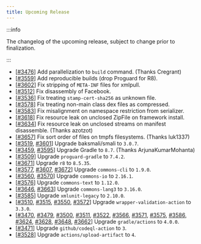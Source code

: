 ```yaml
---
title: Upcoming Release
---
```


:::info

The changelog of the upcoming release, subject to change prior to finalization.

:::

- [[#3476](https://github.com/iBotPeaches/Apktool/pull/3476)] Add parallelization to `build` command. (Thanks Cregrant)
- [[#3559](https://github.com/iBotPeaches/Apktool/pull/3559)] Add reproducible builds (drop Proguard for R8).
- [[#3602](https://github.com/iBotPeaches/Apktool/issues/3602)] Fix stripping of `META-INF` files for xmlpull.
- [[#3512](https://github.com/iBotPeaches/Apktool/issues/3512)] Fix disassembly of Facebook.
- [[#3536](https://github.com/iBotPeaches/Apktool/issues/3536)] Fix treating `stamp-cert-sha256` as unknown file.
- [[#3578](https://github.com/iBotPeaches/Apktool/issues/3578)] Fix treating non-main class dex files as compressed.
- [[#3583](https://github.com/iBotPeaches/Apktool/issues/3583)] Fix misalignment on namespace restriction from serializer.
- [[#3618](https://github.com/iBotPeaches/Apktool/pull/3618)] Fix resource leak on unclosed ZipFile on framework install.
- [[#3634](https://github.com/iBotPeaches/Apktool/pull/3634)] Fix resource leak on unclosed streams on manifest disassemble. (Thanks azotzot)
- [[#3657](https://github.com/iBotPeaches/Apktool/pull/3657)] Fix sort order of files on tmpfs filesystems. (Thanks luk1337)
- [[#3519](https://github.com/iBotPeaches/Apktool/pull/3519), [#3601](https://github.com/iBotPeaches/Apktool/pull/3601)] Upgrade baksmali/smali to `3.0.7`.
- [[#3459](https://github.com/iBotPeaches/Apktool/pull/3459), [#3595](https://github.com/iBotPeaches/Apktool/pull/3595)] Upgrade Gradle to `8.7`. (Thanks ArjunaKumarMohanta)
- [[#3509](https://github.com/iBotPeaches/Apktool/pull/3509)] Upgrade `proguard-gradle` to `7.4.2`.
- [[#3671](https://github.com/iBotPeaches/Apktool/pull/3671)] Upgrade `r8` to `8.5.35`.
- [[#3577](https://github.com/iBotPeaches/Apktool/pull/3577), [#3607](https://github.com/iBotPeaches/Apktool/pull/3607), [#3672](https://github.com/iBotPeaches/Apktool/pull/3672)] Upgrade `commons-cli` to `1.9.0`.
- [[#3560](https://github.com/iBotPeaches/Apktool/pull/3560), [#3570](https://github.com/iBotPeaches/Apktool/pull/3570)] Upgrade `commons-io` to `2.16.1`.
- [[#3576](https://github.com/iBotPeaches/Apktool/pull/3576)] Upgrade `commons-text` to `1.12.0`.
- [[#3646](https://github.com/iBotPeaches/Apktool/pull/3647), [#3663](https://github.com/iBotPeaches/Apktool/pull/3663)] Upgrade `commons-lang3` to `3.16.0`.
- [[#3585](https://github.com/iBotPeaches/Apktool/pull/3585)] Upgrade `xmlunit-legacy` to `2.10.0`.
- [[#3510](https://github.com/iBotPeaches/Apktool/pull/3510), [#3515](https://github.com/iBotPeaches/Apktool/pull/3515), [#3550](https://github.com/iBotPeaches/Apktool/pull/3550), [#3572](https://github.com/iBotPeaches/Apktool/pull/3572)] Upgrade `wrapper-validation-action` to `3.3.0`.
- [[#3470](https://github.com/iBotPeaches/Apktool/pull/3470), [#3479](https://github.com/iBotPeaches/Apktool/pull/3479), [#3500](https://github.com/iBotPeaches/Apktool/pull/3500), [#3511](https://github.com/iBotPeaches/Apktool/pull/3511), [#3522](https://github.com/iBotPeaches/Apktool/pull/3522), [#3566](https://github.com/iBotPeaches/Apktool/pull/3566), [#3571](https://github.com/iBotPeaches/Apktool/pull/3571), [#3575](https://github.com/iBotPeaches/Apktool/pull/3575), [#3586](https://github.com/iBotPeaches/Apktool/pull/3586), [#3624](https://github.com/iBotPeaches/Apktool/pull/3624), [#3628](https://github.com/iBotPeaches/Apktool/pull/3628), [#3648](https://github.com/iBotPeaches/Apktool/pull/3648), [#3662](https://github.com/iBotPeaches/Apktool/pull/3662)] Upgrade `gradle/actions` to `4.0.0`.
- [[#3471](https://github.com/iBotPeaches/Apktool/pull/3471)] Upgrade `github/codeql-action` to `3`.
- [[#3528](https://github.com/iBotPeaches/Apktool/pull/3528)] Upgrade `actions/upload-artifact` to `4`.
